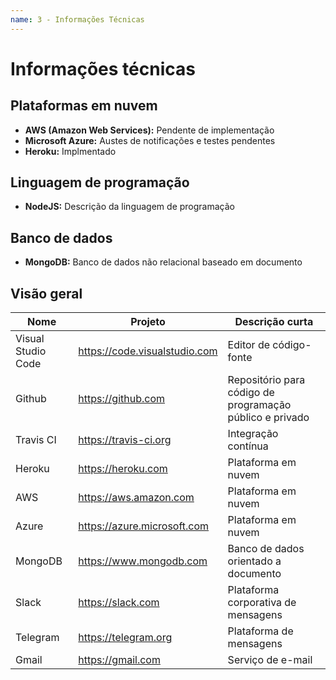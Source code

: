 ```yaml
---
name: 3 - Informações Técnicas
---
```


#  Informações técnicas

##  Plataformas em nuvem
-   **AWS (Amazon Web Services):**  Pendente de implementação
-   **Microsoft Azure:**    Austes de notificações e testes pendentes
-   **Heroku:**   Implmentado

##  Linguagem de programação
-   **NodeJS:** Descrição da linguagem de programação

##  Banco de dados
-   **MongoDB:**    Banco de dados não relacional baseado em documento

##  Visão geral
 
|Nome|Projeto|Descrição curta
|---------------------------|---------------------------|---------------------------|
|Visual Studio Code|https://code.visualstudio.com|Editor de código-fonte
|Github|https://github.com|Repositório para código de programação público e privado
|Travis CI|https://travis-ci.org|Integração contínua
|Heroku|https://heroku.com|Plataforma em nuvem
|AWS|https://aws.amazon.com|Plataforma em nuvem
|Azure|https://azure.microsoft.com|Plataforma em nuvem
|MongoDB|https://www.mongodb.com|Banco de dados orientado a documento
|Slack|https://slack.com|Plataforma corporativa de mensagens
|Telegram|https://telegram.org|Plataforma de mensagens
|Gmail|https://gmail.com|Serviço de e-mail
